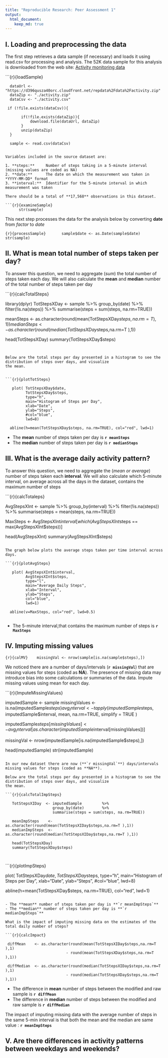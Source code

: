 ---
title: "Reproducible Research: Peer Assessment 1"
output: 
  html_document:
    keep_md: true
---

##   I. Loading and preprocessing the data

The first step retrieves a data sample (if necessary) and loads it using read.csv for processing and analysis.  The 52K data sample for this analysis is downloaded from the web site: [Activity monitoring data](https://d396qusza40orc.cloudfront.net/repdata%2Fdata%2Factivity.zip)

```{r}{loadSample}

      dataUrl <- "https://d396qusza40orc.cloudfront.net/repdata%2Fdata%2Factivity.zip"
      dataZip <- "./activity.zip"
      dataCsv <- "./activity.csv"

     if (!file.exists(dataCsv)){

           if(!file.exists(dataZip)){
               download.file(dataUrl, dataZip)
           }
           unzip(dataZip)
      }

      sample <- read.csv(dataCsv)
```

Variables included in the source dataset are:

1. **steps:**     Number of steps taking in a 5-minute interval (missing values are coded as NA)
2. **date:**      The date on which the measurement was taken in *YYYY-MM-DD* format
3. **interval:**  Identifier for the 5-minute interval in which measurement was taken

There should be a total of **17,568** observations in this dataset.

```{r}{examineSample}
      str(sample)
```

This next step processes the data for the analysis below by converting **date** from *factor* to *date*

```{r}{processSample}
      sample$date <- as.Date(sample$date)
      str(sample)
```


##  II. What is mean total number of steps taken per day?

To answer this question, we need to aggregate (*sum*) the total number of steps taken each day. We will also calculate the **mean** and **median** number of the total number of steps taken per day


```{r}{calcTotalSteps}

   library(dplyr)
   TotStepsXDay  <- sample                %>%
                    group_by(date)        %>%
                    filter(!is.na(steps)) %>%
                    summarise(steps = sum(steps, na.rm=TRUE))
   
   meanSteps    <- as.character(round(mean(TotStepsXDay$steps,na.rm=T ),1))
   medianSteps  <- as.character(round(median(TotStepsXDay$steps,na.rm=T ),1))
   
   head(TotStepsXDay)
   summary(TotStepsXDay$steps)
   
     
```


Below are the total steps per day presented in a histogram to see the distribution of steps over days, and visualize 
the mean.


```{r}{plotTotSteps}

   plot( TotStepsXDay$date, 
         TotStepsXDay$steps, 
         type="h", 
         main="Histogram of Steps per Day", 
         xlab="Date", 
         ylab="Steps", 
         #col="blue", 
         lwd=8)

  abline(h=mean(TotStepsXDay$steps, na.rm=TRUE), col="red", lwd=1)

```

- The **mean** number of steps taken per day is **`r meanSteps`** 
- The **median** number of steps taken per day is **`r medianSteps`**


## III. What is the average daily activity pattern?

To answer this question, we need to aggregate the (*mean or average*) number of steps taken each **interval**. We will also calculate which 5-minute interval, on average across all the days in the dataset, contains the maximum number of steps

```{r}{calcTotaleps}

   AvgStepsXInt <- sample                    %>%
                   group_by(interval)        %>%
                   filter(!is.na(steps))     %>%
                   summarise(steps = mean(steps, na.rm=TRUE))
   
   MaxSteps    <- AvgStepsXInt$interval[which(AvgStepsXInt$steps == max(AvgStepsXInt$steps))]
   
   head(AvgStepsXInt)
   summary(AvgStepsXInt$steps)
     
```

The graph below plots the average steps taken per time interval across days.  

```{r}{plotAvgSteps}

   plot( AvgStepsXInt$interval, 
         AvgStepsXInt$steps, 
         type="l", 
         main="Average Daily Steps", 
         xlab="Interval", 
         ylab="Steps", 
         col="blue", 
         lwd=1)

  abline(v=MaxSteps, col="red", lwd=0.5)
  
```

- The 5-minute interval,that contains the maximum number of steps is **`r MaxSteps`**

##  IV. Imputing missing values

```{r}{calMV}
   missingVal <- nrow(sample[is.na(sample$steps),])
```

We noticed there are a number of days/intervals (**`r missingVal`**) that are missing values for steps (coded as **NA**). The presence of missing data may introduce bias into some calculations or summaries of the data.  Impute missing values using mean for each day.

```{r}{ImputeMissingValues}

   imputedSample <- sample
   missingValues <- is.na(imputedSample$steps)
   avg_interval  <- tapply( imputedSample$steps, 
                            imputedSample$interval, 
                            mean, 
                            na.rm=TRUE, 
                            simplify = TRUE )
   
   imputedSample$steps[missingValues] <- avg_interval[as.character(imputedSample$interval[missingValues])]
   
   missingVal <- nrow(imputedSample[is.na(imputedSample$steps),])
   
   head(imputedSample)
   str(imputedSample)

```

In our new dataset there are now (**`r missingVal`**) days/intervals missing values for steps (coded as **NA**). 

Below are the total steps per day presented in a histogram to see the distribution of steps over days, and visualize 
the mean.

```{r}{calcTotalImpSteps}

   TotStepsXIDay  <- imputedSample         %>%
                     group_by(date)        %>%
                     summarise(steps = sum(steps, na.rm=TRUE))
   
   meanImpSteps    <- as.character(round(mean(TotStepsXIDay$steps,na.rm=T ),1))
   medianImpSteps  <- as.character(round(median(TotStepsXIDay$steps,na.rm=T ),1))
   
   head(TotStepsXDay)
   summary(TotStepsXDay$steps)
   
     
```

```{r}{plotImpSteps}

   plot( TotStepsXDay$date, 
         TotStepsXDay$steps, 
         type="h", 
         main="Histogram of Steps per Day", 
         xlab="Date", 
         ylab="Steps", 
         #col="blue", 
         lwd=8)

  abline(h=mean(TotStepsXDay$steps, na.rm=TRUE), col="red", lwd=1)

```

- The **mean** number of steps taken per day is **`r meanImpSteps`** 
- The **median** number of steps taken per day is **`r medianImpSteps`**

What is the impact of imputing missing data on the estimates of the total daily number of steps?

```{r}{calcImpact}

 diffMean    <- as.character(round(mean(TotStepsXIDay$steps,na.rm=T ),1) 
                           - round(mean(TotStepsXDay$steps,na.rm=T ),1))

 diffMedian  <- as.character(round(median(TotStepsXIDay$steps,na.rm=T ),1) 
                           - round(median(TotStepsXDay$steps,na.rm=T ),1))

```

- The difference in **mean** number of steps between the modified and raw sample is **`r diffMean`**
- The difference in **median** number of steps between the modified and raw sample is **`r diffMedian`**

The impact of imputing missing data with the average number of steps in the same 5-min interval is that 
both the mean and the median are same value : **`r meanImpSteps`** 



##   V. Are there differences in activity patterns between weekdays and weekends?
